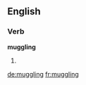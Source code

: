 ==English==

===Verb===
'''muggling'''

# {{third-person singular of|muggle}}

[[de:muggling]]
[[fr:muggling]]